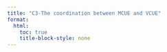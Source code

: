 ```yaml
---
title: "C3-The coordination between MCUE and VCUE"
format:
  html:
    toc: true
    title-block-style: none
---
```


